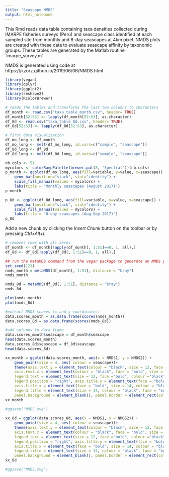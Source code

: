 ```yaml
---
title: "Seascape NMDS"
output: html_notebook
---
```


This Rmd reads data table containing taxa densities collected during IMARPE fisheries surveys (Peru) and seascape class identified at each sampled site from monthly and 8-day seascapes at 4km pixel. NMDS plots are created with these data to evaluate seascape affinity by taxonomic groups. These tables are generated by the Matlab routine 'imarpe_survey.m'. 

NMDS is generated using code at https://jkzorz.github.io/2019/06/06/NMDS.html

```r
library(vegan)
library(dplyr)
library(ggplot2)
library(reshape2)
library(RColorBrewer)
```


```r

# reads the tables and transforms the last two columns to characters 
df_month <- read.csv("taxa_table_month.csv", header= TRUE)
df_month[52:53] <- lapply(df_month[52:53], as.character)
df_8d <- read.csv("taxa_table_8d.csv", header= TRUE)
df_8d[52:53] <- lapply(df_8d[52:53], as.character)

# first data visualization
df_mo_long <- df_month
df_mo_long <- melt(df_mo_long, id.vars=c("sample", "seascape"))
df_8d_long <- df_8d
df_8d_long <- melt(df_8d_long, id.vars=c("sample", "seascape"))

nb.cols <- 51
mycolors <- colorRampPalette(brewer.pal(8, "Spectral"))(nb.cols)
p_month <- ggplot(df_mo_long, aes(fill=variable, y=value, x=seascape)) + 
    geom_bar(position="stack", stat="identity") +
    scale_fill_manual(values = mycolors) +
    labs(title = "Monthly seascapes (August 2017)")
p_month

p_8d <- ggplot(df_8d_long, aes(fill=variable, y=value, x=seascape)) + 
    geom_bar(position="stack", stat="identity") +
    scale_fill_manual(values = mycolors) +
    labs(title = "8-day seascapes (Aug-Sep 2017)")
p_8d

```

Add a new chunk by clicking the *Insert Chunk* button on the toolbar or by pressing *Ctrl+Alt+I*.
```r
# removes rows with all zeros 
df_month <- df_month[!apply(df_month[, 1:51]==0, 1, all),]
df_8d <- df_8d[!apply(df_8d[, 1:51]==0, 1, all),]

## run the metaMDS command from the vegan package to generate an NMDS plot.
set.seed(123)
nmds_month = metaMDS(df_month[, 1:51], distance = "bray")
nmds_month

nmds_8d = metaMDS(df_8d[, 1:51], distance = "bray")
nmds_8d

plot(nmds_month)
plot(nmds_8d)

#extract NMDS scores (x and y coordinates)
data.scores_month = as.data.frame(scores(nmds_month))
data.scores_8d = as.data.frame(scores(nmds_8d))

#add columns to data frame 
data.scores_month$seascape = df_month$seascape
head(data.scores_month)
data.scores_8d$seascape = df_8d$seascape
head(data.scores_8d)

```

```r
xx_month = ggplot(data.scores_month, aes(x = NMDS1, y = NMDS2)) + 
    geom_point(size = 4, aes( colour = seascape))+ 
    theme(axis.text.y = element_text(colour = "black", size = 12, face = "bold"), 
    axis.text.x = element_text(colour = "black", face = "bold", size = 12), 
    legend.text = element_text(size = 12, face ="bold", colour ="black"), 
    legend.position = "right", axis.title.y = element_text(face = "bold", size = 14), 
    axis.title.x = element_text(face = "bold", size = 14, colour = "black"), 
    legend.title = element_text(size = 14, colour = "black", face = "bold"), 
    panel.background = element_blank(), panel.border = element_rect(colour = "black", fill = NA, size = 1.2)) 
xx_month
    
#ggsave("NMDS.svg")

xx_8d = ggplot(data.scores_8d, aes(x = NMDS1, y = NMDS2)) + 
    geom_point(size = 4, aes( colour = seascape))+ 
    theme(axis.text.y = element_text(colour = "black", size = 12, face = "bold"), 
    axis.text.x = element_text(colour = "black", face = "bold", size = 12), 
    legend.text = element_text(size = 12, face ="bold", colour ="black"), 
    legend.position = "right", axis.title.y = element_text(face = "bold", size = 14), 
    axis.title.x = element_text(face = "bold", size = 14, colour = "black"), 
    legend.title = element_text(size = 14, colour = "black", face = "bold"), 
    panel.background = element_blank(), panel.border = element_rect(colour = "black", fill = NA, size = 1.2)) 
xx_8d

#ggsave("NMDS.svg")
```

